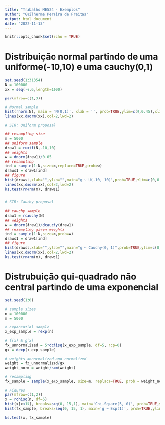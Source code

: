 ```yaml
---
title: "Trabalho ME524 - Exemplos"
author: "Guilherme Pereira de Freitas"
output: html_document
date: "2022-11-13"
---
```


```r
knitr::opts_chunk$set(echo = TRUE)
```

# Distribuição normal partindo de uma uniforme(-10,10) e uma cauchy(0,1)

```r
set.seed(1231354)
N = 100000
xx = seq(-6,6,length=1000)

par(mfrow=c(1,3))

# Normal sample
hist(rnorm(N), main = 'N(0,1)', xlab = '', prob=TRUE,ylim=c(0,0.45),xlim=c(-5,5))
lines(xx,dnorm(xx),col=2,lwd=2)

# SIR: Uniform proposal

## resampling size
m = 5000
## uniform sample 
draw1 = runif(N,-10,10)
## weights
w = dnorm(draw1)/0.05
## resampling
ind = sample(1:N,size=m,replace=TRUE,prob=w)
draws1 = draw1[ind]
## figure
hist(draws1,xlab="",ylab="",main="g ~ U(-10, 10)",prob=TRUE,ylim=c(0,0.45),xlim=c(-5,5))
lines(xx,dnorm(xx),col=2,lwd=2)
ks.test(rnorm(m), draws1)


# SIR: Cauchy proposal

## cauchy sample
draw1 = rcauchy(N)
## weights
w = dnorm(draw1)/dcauchy(draw1)
## resampling given weights
ind = sample(1:N,size=m,prob=w)
draws1 = draw1[ind]
## figure
hist(draws1,xlab="",ylab="",main="g ~ Cauchy(0, 1)",prob=TRUE,ylim=c(0,0.45),xlim=c(-5,5))
lines(xx,dnorm(xx),col=2,lwd=2)
ks.test(rnorm(m), draws1)
```

# Distrubuição qui-quadrado não central partindo de uma exponencial

```r
set.seed(120)

# sample sizes
n = 100000
m = 5000

# exponential sample
x_exp_sample = rexp(n)

# f(x) & g(x)
fx_unnormalized = 5*dchisq(x_exp_sample, df=5, ncp=0)
gx = dexp(x_exp_sample)

# weights unnormalized and normalized
weight = fx_unnormalized/gx
weight_norm = weight/sum(weight)

# resampling
fx_sample = sample(x_exp_sample, size=m, replace=TRUE, prob = weight_norm)

# Figures
par(mfrow=c(1,2))
x = rchisq(n, df=5)
hist(x[x<15], breaks=seq(0, 15,1), main='Chi-Square(5, 0)', prob=TRUE,ylim=c(0,0.17), xlab='')
hist(fx_sample, breaks=seq(0, 15, 1), main='g ~ Exp(1)', prob=TRUE,ylim=c(0,0.17), xlab = '')
```


```r
ks.test(x, fx_sample)
```
